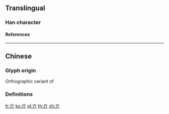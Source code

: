 {{character info/new}}
==Translingual==

===Han character===
{{Han char|rn=8|rad=亠|as=02|sn=4|four=30221|canj=YLL|ids=⿱丶丌}}

====References====
{{Han ref|kx=0088.050|dkj=00289|dj=0185.020|hdz=10279.070|uh=4EA3}}

----

==Chinese==
{{zh-forms}}

===Glyph origin===
Orthographic variant of {{zh-l|*大}}

===Definitions===
{{zh-see|大|a}}

[[fr:亣]]
[[ko:亣]]
[[pl:亣]]
[[th:亣]]
[[zh:亣]]